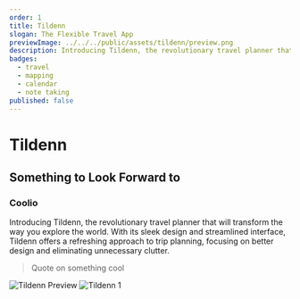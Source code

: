 ```yaml
---
order: 1
title: Tildenn
slogan: The Flexible Travel App
previewImage: ../../../public/assets/tildenn/preview.png
description: Introducing Tildenn, the revolutionary travel planner that will transform the way you explore the world. With its sleek design and streamlined interface, Tildenn offers a refreshing approach to trip planning, focusing on better design and eliminating unnecessary clutter.
badges:
  - travel
  - mapping
  - calendar
  - note taking
published: false
---
```


# Tildenn

## Something to Look Forward to

### Coolio

Introducing Tildenn, the revolutionary travel planner that will transform the way you explore the world. With its sleek design and streamlined interface, Tildenn offers a refreshing approach to trip planning, focusing on better design and eliminating unnecessary clutter.

> Quote on something cool

![Tildenn Preview](/assets/tildenn/preview.png)
![Tildenn 1](/assets/tildenn/1.png)
